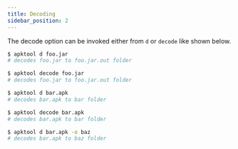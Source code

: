 ```yaml
---
title: Decoding
sidebar_position: 2
---
```


The decode option can be invoked either from `d` or `decode` like shown below.

```bash
$ apktool d foo.jar
# decodes foo.jar to foo.jar.out folder

$ apktool decode foo.jar
# decodes foo.jar to foo.jar.out folder

$ apktool d bar.apk
# decodes bar.apk to bar folder

$ apktool decode bar.apk
# decodes bar.apk to bar folder

$ apktool d bar.apk -o baz
# decodes bar.apk to baz folder
```
